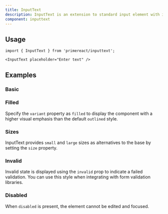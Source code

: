 ```yaml
---
title: InputText
description: InputText is an extension to standard input element with icons and theming.
component: inputtext
---
```


## Usage

```tsx
import { InputText } from 'primereact/inputtext';
```

```tsx
<InputText placeholder="Enter text" />
```

## Examples

### Basic

<DocComponentViewer name="inputtext:basic-demo" />

### Filled

Specify the `variant` property as `filled` to display the component with a higher visual emphasis than the default `outlined` style.

<DocComponentViewer name="inputtext:filled-demo" />

### Sizes

InputText provides `small` and `large` sizes as alternatives to the base by setting the `size` property.

<DocComponentViewer name="inputtext:sizes-demo" />

### Invalid

Invalid state is displayed using the `invalid` prop to indicate a failed validation. You can use this style when integrating with form validation libraries.

<DocComponentViewer name="inputtext:invalid-demo" />

### Disabled

When `disabled` is present, the element cannot be edited and focused.

<DocComponentViewer name="inputtext:disabled-demo" />
